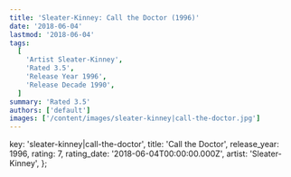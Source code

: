 ```yaml
---
title: 'Sleater-Kinney: Call the Doctor (1996)'
date: '2018-06-04'
lastmod: '2018-06-04'
tags:
  [
    'Artist Sleater-Kinney',
    'Rated 3.5',
    'Release Year 1996',
    'Release Decade 1990',
  ]
summary: 'Rated 3.5'
authors: ['default']
images: ['/content/images/sleater-kinney|call-the-doctor.jpg']
---
```


  key: 'sleater-kinney|call-the-doctor',
  title: 'Call the Doctor',
  release_year: 1996,
  rating: 7,
  rating_date: '2018-06-04T00:00:00.000Z',
  artist: 'Sleater-Kinney',
};

<MusicRating data={data} />
